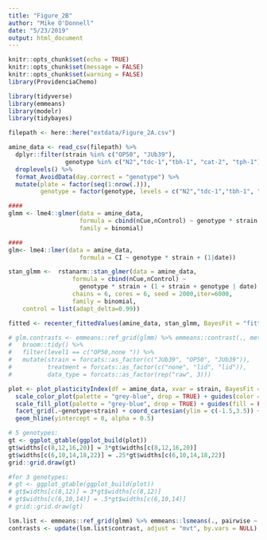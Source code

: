 ```yaml
---
title: "Figure_2B"
author: "Mike O'Donnell"
date: "5/23/2019"
output: html_document
---
```


```r
knitr::opts_chunk$set(echo = TRUE)
knitr::opts_chunk$set(message = FALSE)
knitr::opts_chunk$set(warning = FALSE)
library(ProvidenciaChemo)
```

```r
library(tidyverse)
library(emmeans)
library(modelr)
library(tidybayes)

filepath <- here::here("extdata/Figure_2A.csv")

amine_data <- read_csv(filepath) %>%
  dplyr::filter(strain %in% c("OP50", "JUb39"),
                genotype %in% c("N2","tdc-1","tbh-1", "cat-2", "tph-1")) %>% 
  droplevels() %>%
  format_AvoidData(day.correct = "genotype") %>%
  mutate(plate = factor(seq(1:nrow(.))),
         genotype = factor(genotype, levels = c("N2","tdc-1","tbh-1", "cat-2", "tph-1"))) %>% droplevels()

#### 
glmm <- lme4::glmer(data = amine_data, 
                    formula = cbind(nCue,nControl) ~ genotype * strain + (1 | date) +  (1|plate),
                    family = binomial)

####
glm<- lme4::lmer(data = amine_data, 
                    formula = CI ~ genotype * strain + (1|date))

stan_glmm <-  rstanarm::stan_glmer(data = amine_data,
                  formula = cbind(nCue,nControl) ~
                    genotype * strain + (1 + strain + genotype | date) +  (1|plate),
                  chains = 6, cores = 6, seed = 2000,iter=6000,
                  family = binomial,
    control = list(adapt_delta=0.99))

fitted <- recenter_fittedValues(amine_data, stan_glmm, BayesFit = "fitted_draws", day.correct = "OP50_by_genotype")

# glm.contrasts <- emmeans::ref_grid(glmm) %>% emmeans::contrast(., method = "pairwise") %>%
#   broom::tidy() %>%
#   filter(level1 == c("OP50,none ")) %>%
#   mutate(strain = forcats::as_factor(c("JUb39", "OP50", "JUb39")),
#          treatment = forcats::as_factor(c("none", "lid", "lid")),
#          data_type = forcats::as_factor(rep("raw", 3)))

plot <- plot_plasticityIndex(df = amine_data, xvar = strain, BayesFit = TRUE, width = 0.2, alpha = 0.7, bar = TRUE) + labs(title = "day corrected") +
  scale_color_plot(palette = "grey-blue", drop = TRUE) + guides(color = FALSE) +
  scale_fill_plot(palette = "grey-blue", drop = TRUE) + guides(fill = FALSE) +
  facet_grid(.~genotype+strain) + coord_cartesian(ylim = c(-1.5,3.5)) +
  geom_hline(yintercept = 0, alpha = 0.5)

# 5 genotypes:
gt <- ggplot_gtable(ggplot_build(plot))
gt$widths[c(8,12,16,20)] = 3*gt$widths[c(8,12,16,20)]
gt$widths[c(6,10,14,18,22)] = .25*gt$widths[c(6,10,14,18,22)]
grid::grid.draw(gt)

#for 3 genotypes:
# gt <- ggplot_gtable(ggplot_build(plot))
# gt$widths[c(8,12)] = 3*gt$widths[c(8,12)]
# gt$widths[c(6,10,14)] = .5*gt$widths[c(6,10,14)]
# grid::grid.draw(gt)

lsm.list <- emmeans::ref_grid(glmm) %>% emmeans::lsmeans(., pairwise ~ strain | genotype) #%>% summary(adjust = "bon")
contrasts <- update(lsm.list$contrast, adjust = "mvt", by.vars = NULL)

```

